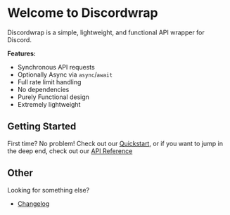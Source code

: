 # Welcome to Discordwrap
 
Discordwrap is a simple, lightweight, and functional API wrapper for Discord.

**Features:**
- Synchronous API requests
- Optionally Async via `async`/`await`
- Full rate limit handling
- No dependencies
- Purely Functional design
- Extremely lightweight

## Getting Started

First time? No problem! Check out our [Quickstart](/quickstart), or if you want to jump in the deep end, check out our [API Reference](/api)

## Other

Looking for something else?
- [Changelog](https://github.com/Brunus-Labs/discordwrap/blob/main/CHANGELOG.md)
